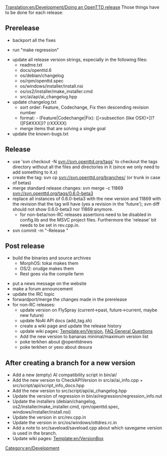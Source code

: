 [[Translation:en/Development/Doing an OpenTTD release]]
Those things have to be done for each release:

==Prerelease==
* backport all the fixes

* run "make regression"

* update all release version strings, especially in the following files:
** readme.txt
** docs/openttd.6
** os/debian/changelog
** os/rpm/openttd.spec
** os/windows/installer/install.nsi
** os/os2/installer/make_installer.cmd
** src/ai/api/ai_changelog.hpp
* update changelog.txt
** sort order: Feature, Codechange, Fix then descending revision number
** format: - (Feature|Codechange|Fix): ([<subsection (like OSX)>])? <message> ([FS#XXX])? (rXXXXX)
** merge items that are solving a single goal
* update the known-bugs.txt

==Release==
* use 'svn checkout -N svn://svn.openttd.org/tags' to checkout the tags directory without all the files and directories in it (since we only need to add something to it.x)
* create the tag: svn cp svn://svn.openttd.org/branches/<major> <version> (or trunk in case of betas)
* merge standard release changes: svn merge -c 11869 svn://svn.openttd.org/tags/0.6.0-beta3
* replace all instances of 0.6.0-beta3 with the new version and 11869 with the revision that the tag will have (yes a revision in the 'future'); svn diff should not show 0.6.0-beta3 nor 11869 anymore.
** for non-beta/non-RC releases assertions need to be disabled in config.lib and the MSVC project files. Furthermore the 'release' bit needs to be set in rev.cpp.in.
* svn commit -m "-Release <version>"

==Post release==
* build the binaries and source archives
** MorphOS: tokai makes them
** OS/2: orudge makes them
** Rest goes via the compile farm

* put a news message on the website
* make a forum announcement
* update the IRC topic
* forwardport/merge the changes made in the prerelease
* for non-RC releases:
** update version on FlySpray (current->past, future->current, maybe new future)
** update NoAI API docs (add_tag.sh)
** create a wiki page and update the release history
** update wiki pages: [[Template:en/Version]], [[en/Manual/FAQ general questions#what-s-the-latest-version-of-openttd|FAQ General Questions]]
** Add the new version to bananas minimal/maximum version list
** poke terkhen about @openttdnews
** poke terkhen or yexo about desura

==After creating a branch for a new version==
* Add a new (empty) AI compatibility script in bin/ai/
* Add the new version to CheckAPIVersion in src/ai/ai_info.cpp + src/script/api/script_info_docs.hpp
* Add the new version to src/script/api/ai_changelog.hpp
* Update the version of regression in bin/ai/regression/regression_info.nut
* Update the installers (debian/changelog, os2/installer/make_installer.cmd, rpm/openttd.spec, windows/installer/install.nsi)
* Update the version in src/rev.cpp.in
* Update the version in src/os/windows/ottdres.rc.in
* Add a note to src/saveload/saveload.cpp about which savegame version is used in the branch.
* Update wiki pages: [[Template:en/VersionBox]]

[[Category:en/Development]]